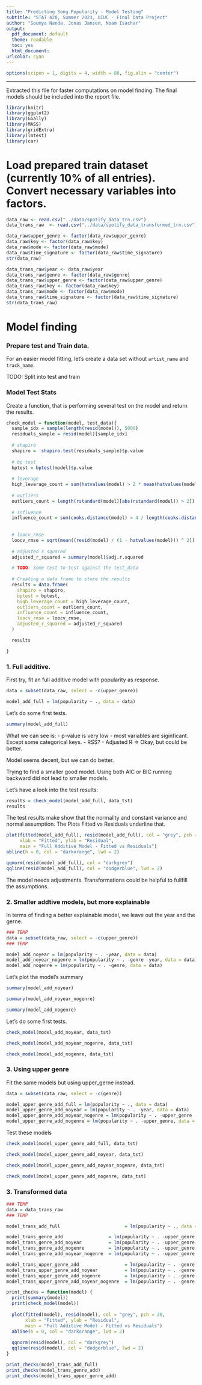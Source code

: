 ```yaml
---
title: "Predicting Song Popularity - Model Testing"
subtitle: "STAT 420, Summer 2023, UIUC - Final Data Project"
author: "Soumya Nanda, Jonas Jansen, Noam Isachar"
output:
  pdf_document: default
  theme: readable
  toc: yes
  html_document:
urlcolor: cyan
---
```


```r
options(scipen = 1, digits = 4, width = 80, fig.alin = "center")
```

------------------------------------------------------------------------

Extracted this file for faster computations on model finding.
The final models should be included into the report file.

```r
library(knitr)
library(ggplot2)
library(GGally)
library(MASS)
library(gridExtra)
library(lmtest)
library(car)
```



# Load prepared train dataset (currently 10% of all entries). Convert necessary variables into factors.

```r
data_raw <- read.csv("../data/spotify_data_trn.csv")
data_trans_raw  <- read.csv("../data/spotify_data_transformed_trn.csv")
```

```r
data_raw$upper_genre <- factor(data_raw$upper_genre)
data_raw$key <- factor(data_raw$key)
data_raw$mode <- factor(data_raw$mode)
data_raw$time_signature <- factor(data_raw$time_signature)
str(data_raw)

data_trans_raw$year <- data_raw$year
data_trans_raw$genre <- factor(data_raw$genre)
data_trans_raw$upper_genre <- factor(data_raw$upper_genre)
data_trans_raw$key <- factor(data_raw$key)
data_trans_raw$mode <- factor(data_raw$mode)
data_trans_raw$time_signature <- factor(data_raw$time_signature)
str(data_trans_raw)
```


# Model finding

### Prepare test and Train data.

For an easier model fitting, let's create a data set without `artist_name` and `track_name`.

TODO: Split into test and train



### Model Test Stats

Create a function, that is performing several test on the model and return the results.

```r
check_model = function(model, test_data){
  sample_idx = sample(length(resid(model)), 5000)
  residuals_sample = resid(model)[sample_idx]
  
  # shapiro
  shapiro =  shapiro.test(residuals_sample)$p.value
  
  # bp test
  bptest = bptest(model)$p.value
  
  # leverage
  high_leverage_count = sum(hatvalues(model) > 2 * mean(hatvalues(model)))
  
  # outliers
  outliers_count = length(rstandard(model)[abs(rstandard(model)) > 2])
  
  # influence
  influence_count = sum(cooks.distance(model) > 4 / length(cooks.distance(model)))
  
  
  # loocv_rmse
  loocv_rmse = sqrt(mean((resid(model) / (1 - hatvalues(model))) ^ 2))
  
  # adjusted r squared
  adjusted_r_squared = summary(model)$adj.r.squared

  # TODO: Some test to test against the test_data
  
  # Creating a data frame to store the results
  results = data.frame(
    shapiro = shapiro,
    bptest = bptest,
    high_leverage_count = high_leverage_count,
    outliers_count = outliers_count,
    influence_count = influence_count,
    loocv_rmse = loocv_rmse,
    adjusted_r_squared = adjusted_r_squared
  )

  results

}
```


### 1. Full additive.

First try, fit an full additive model with popularity as response.

```r
data = subset(data_raw, select = -c(upper_genre))
```


```r
model_add_full = lm(popularity ~ ., data = data)
```

Let's do some first tests.

```r
summary(model_add_full)
```
What we can see is:
- p-value is very low 
- most variables are siginficant. Except some categorical keys.
- RSS?
- Adjusted R => Okay, but could be better.

Model seems decent, but we can do better.

Trying to find a smaller good model. Using both AIC or BIC running backward did not lead to smaller models. 


Let's have a look into the test results:

```r
results = check_model(model_add_full, data_tst)
results
```

The test results make show that the normality and constant variance and normal assumption.
The Plots Fitted vs Residuals underline that.


```r
plot(fitted(model_add_full), resid(model_add_full), col = "grey", pch = 20,
     xlab = "Fitted", ylab = "Residual",
     main = "Full Additive Model - Fitted vs Residuals")
abline(h = 0, col = "darkorange", lwd = 2)
```

```r
qqnorm(resid(model_add_full), col = "darkgrey")
qqline(resid(model_add_full), col = "dodgerblue", lwd = 2)
```

The model needs adjustments. Transformations could be helpful to fullfill the assumptions.



### 2. Smaller addtive models, but more explainable

In terms of finding a better explainable model, we leave out the year and the gerne.

```r
### TEMP
data = subset(data_raw, select = -c(upper_genre))
### TEMP
```


```r
model_add_noyear = lm(popularity ~ . -year, data = data)
model_add_noyear_nogenre = lm(popularity ~ . -genre -year, data = data)
model_add_nogenre = lm(popularity ~ . -genre, data = data)
```

Let's plot the model's summary

```r
summary(model_add_noyear)
```

```r
summary(model_add_noyear_nogenre)
```

```r
summary(model_add_nogenre)
```


Let's do some first tests.

```r
check_model(model_add_noyear, data_tst)
```


```r
check_model(model_add_noyear_nogenre, data_tst)
```


```r
check_model(model_add_nogenre, data_tst)
```


### 3. Using upper genre

Fit the same models but using upper_gerne instead.


```r
data = subset(data_raw, select = -c(genre))
```


```r
model_upper_genre_add_full = lm(popularity ~ ., data = data)
model_upper_genre_add_noyear = lm(popularity ~ . -year, data = data)
model_upper_genre_add_noyear_nogenre = lm(popularity ~ . -upper_genre -year, data = data)
model_upper_genre_add_nogenre = lm(popularity ~ . -upper_genre, data = data)
```

Test these models

```r
check_model(model_upper_genre_add_full, data_tst)
```

```r
check_model(model_upper_genre_add_noyear, data_tst)
```

```r
check_model(model_upper_genre_add_noyear_nogenre, data_tst)
```

```r
check_model(model_upper_genre_add_nogenre, data_tst)
```

### 3. Transformed data

```r
### TEMP
data = data_trans_raw
### TEMP
```

```r
model_trans_add_full                        = lm(popularity ~ ., data = data)

model_trans_genre_add                 = lm(popularity ~ . -upper_genre, data = data)
model_trans_genre_add_noyear          = lm(popularity ~ . -upper_genre -year, data = data)
model_trans_genre_add_nogenre         = lm(popularity ~ . -upper_genre -genre, data = data)
model_trans_genre_add_noyear_nogenre  = lm(popularity ~ . -upper_genre -year -genre, data = data)

model_trans_upper_genre_add                 = lm(popularity ~ . -genre, data = data)
model_trans_upper_genre_add_noyear          = lm(popularity ~ . -genre -year, data = data)
model_trans_upper_genre_add_nogenre         = lm(popularity ~ . -genre -upper_genre, data = data)
model_trans_upper_genre_add_noyear_nogenre  = lm(popularity ~ . -genre -year -upper_genre, data = data)
```

```r
print_checks = function(model) {
  print(summary(model))
  print(check_model(model))
  
  plot(fitted(model), resid(model), col = "grey", pch = 20,
       xlab = "Fitted", ylab = "Residual",
       main = "Full Additive Model - Fitted vs Residuals")
  abline(h = 0, col = "darkorange", lwd = 2)
  
  qqnorm(resid(model), col = "darkgrey")
  qqline(resid(model), col = "dodgerblue", lwd = 2)
}
```


```r
print_checks(model_trans_add_full)
print_checks(model_trans_genre_add)
print_checks(model_trans_upper_genre_add)
```

